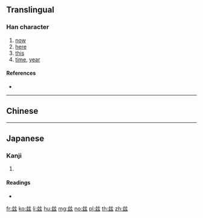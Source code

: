 {{character info/new}}
{{also|茲|玆}}
==Translingual==

===Han character===
{{Han char|rn=12|rad=八|as=07|sn=9|four=|canj=TVII|ids=⿱䒑𢆶}}

# [[now]]
# [[here]]
# [[this]]
# [[time]], [[year]]

====References====
* {{Han ref|kx=1031.381|hdz=10248.060|uh=5179|ud=20857}}

----

==Chinese==
{{zh-see|茲}}

----

==Japanese==

===Kanji===
{{ja-kanji|grade=|rs=八07}}

# {{defn|lang=ja|sort=八07}}

====Readings====
* {{ja-readings|on=[[じ]] (ji), [[し]] (shi)|kun=[[しげる]] (shigeru), [[ます]] (masu), [[むしろ]] (mushiro)}}

[[fr:兹]]
[[ko:兹]]
[[li:兹]]
[[hu:兹]]
[[mg:兹]]
[[no:兹]]
[[pl:兹]]
[[th:兹]]
[[zh:兹]]